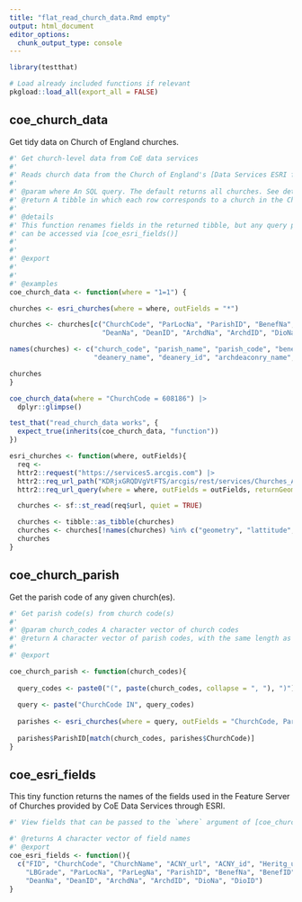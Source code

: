 ```yaml
---
title: "flat_read_church_data.Rmd empty"
output: html_document
editor_options: 
  chunk_output_type: console
---
```


```r
library(testthat)
```

```r
# Load already included functions if relevant
pkgload::load_all(export_all = FALSE)
```

## coe_church_data

Get tidy data on Church of England churches. 

```r
#' Get church-level data from CoE data services
#'
#' Reads church data from the Church of England's [Data Services ESRI feature server](https://services5.arcgis.com/KDRjxGRQDVgVtFTS/ArcGIS/rest/services/Churches_ACNY_Nov2024/FeatureServer), dropping spatial data and returning a [tibble::tibble()].
#'
#' @param where An SQL query. The default returns all churches. See details.
#' @return A tibble in which each row corresponds to a church in the Church of England
#'
#' @details
#' This function renames fields in the returned tibble, but any query passed to `where` must use the original names of the ESRI data provided by CoE data services. The names of these fields
#' can be accessed via [coe_esri_fields()]
#' 
#' 
#' @export
#'
#'
#' @examples
coe_church_data <- function(where = "1=1") {

churches <- esri_churches(where = where, outFields = "*")

churches <- churches[c("ChurchCode", "ParLocNa", "ParishID", "BenefNa", "BenefID",
                       "DeanNa", "DeanID", "ArchdNa", "ArchdID", "DioNa", "DioID")]

names(churches) <- c("church_code", "parish_name", "parish_code", "benefice_name", "benefice_id",
                     "deanery_name", "deanery_id", "archdeaconry_name", "archdeaconry_id", "diocese_name", "diocese_number")

churches
}
```

```r
coe_church_data(where = "ChurchCode = 608186") |>
  dplyr::glimpse()
```

```r
test_that("read_church_data works", {
  expect_true(inherits(coe_church_data, "function"))
})
```

```r
esri_churches <- function(where, outFields){
  req <-
  httr2::request("https://services5.arcgis.com") |> 
  httr2::req_url_path("KDRjxGRQDVgVtFTS/arcgis/rest/services/Churches_ACNY_Nov2024/FeatureServer/0/query") |> 
  httr2::req_url_query(where = where, outFields = outFields, returnGeometry = "false", f = "geojson")

  churches <- sf::st_read(req$url, quiet = TRUE)

  churches <- tibble::as_tibble(churches)
  churches <- churches[!names(churches) %in% c("geometry", "lattitude", "longitude")]
  churches
}
```

## coe_church_parish

Get the parish code of any given church(es).

```r
#' Get parish code(s) from church code(s)
#' 
#' @param church_codes A character vector of church codes
#' @return A character vector of parish codes, with the same length as `church_codes`
#' 
#' @export

coe_church_parish <- function(church_codes){
  
  query_codes <- paste0("(", paste(church_codes, collapse = ", "), ")")
  
  query <- paste("ChurchCode IN", query_codes)
  
  parishes <- esri_churches(where = query, outFields = "ChurchCode, ParishID")
  
  parishes$ParishID[match(church_codes, parishes$ChurchCode)]
}
```

## coe_esri_fields

This tiny function returns the names of the fields used in the Feature Server of Churches provided by CoE Data Services through ESRI.

```r
#' View fields that can be passed to the `where` argument of [coe_church_data]

#' @returns A character vector of field names
#' @export
coe_esri_fields <- function(){
  c("FID", "ChurchCode", "ChurchName", "ACNY_url", "ACNY_id", "Heritg_url",
    "LBGrade", "ParLocNa", "ParLegNa", "ParishID", "BenefNa", "BenefID", 
    "DeanNa", "DeanID", "ArchdNa", "ArchdID", "DioNa", "DioID")
}
```

